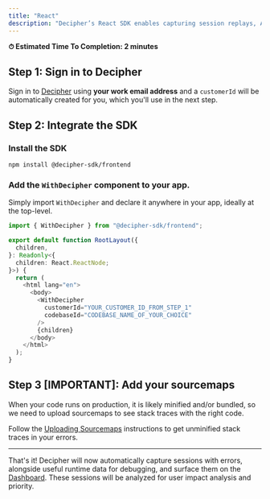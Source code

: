 ```yaml
---
title: "React"
description: "Decipher’s React SDK enables capturing session replays, AI analysis of user impact, and resolution steps."
---
```


<Note> **⏱ Estimated Time To Completion: 2 minutes**</Note>

## Step 1: Sign in to Decipher

Sign in to [Decipher](https://prod.getdecipher.com) using **your work email address** and a `customerId` will be automatically created for you, which you'll use in the next step.

## Step 2: Integrate the SDK

### Install the SDK

```shell Terminal
npm install @decipher-sdk/frontend
```

### Add the `WithDecipher` component to your app.

Simply import `WithDecipher` and declare it anywhere in your app, ideally at the top-level.

```typescript layout.tsx
import { WithDecipher } from "@decipher-sdk/frontend";

export default function RootLayout({
  children,
}: Readonly<{
  children: React.ReactNode;
}>) {
  return (
    <html lang="en">
      <body>
        <WithDecipher
          customerId="YOUR_CUSTOMER_ID_FROM_STEP_1"
          codebaseId="CODEBASE_NAME_OF_YOUR_CHOICE"
        />
        {children}
      </body>
    </html>
  );
}
```

## Step 3 [IMPORTANT]: Add your sourcemaps

When your code runs on production, it is likely minified and/or bundled, so we need to upload sourcemaps to see stack traces with the right code.

Follow the [Uploading Sourcemaps](/sourcemaps) instructions to get unminified stack traces in your errors.

---

That's it! Decipher will now automatically capture sessions with errors, alongside useful runtime data for debugging, and surface them on the [Dashboard](https://prod.getdecipher.com/).
These sessions will be analyzed for user impact analysis and priority.
